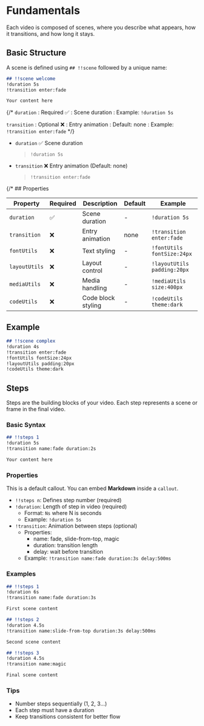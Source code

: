 
# Fundamentals 

Each video is composed of scenes, where you describe what appears, how it transitions, and how long it stays.

## Basic Structure

A scene is defined using `## !!scene` followed by a unique name:

```markdown
## !!scene welcome
!duration 5s
!transition enter:fade

Your content here
```

{/* `duration`
: Required ✅
: Scene duration
: Example: `!duration 5s`

`transition`
: Optional ❌ 
: Entry animation
: Default: none
: Example: `!transition enter:fade` */}

- `duration` ✅
  Scene duration
  > `!duration 5s`

- `transition` ❌
  Entry animation (Default: none)
  > `!transition enter:fade`

{/* ## Properties

| Property       | Required | Description             | Default | Example                     |
|---------------|----------|-------------------------|---------|----------------------------|
| `duration`    | ✅       | Scene duration          | -       | `!duration 5s`             |
| `transition`  | ❌       | Entry animation         | none    | `!transition enter:fade`   |
| `fontUtils`   | ❌       | Text styling           | -       | `!fontUtils fontSize:24px` |
| `layoutUtils` | ❌       | Layout control         | -       | `!layoutUtils padding:20px`|
| `mediaUtils`  | ❌       | Media handling         | -       | `!mediaUtils size:400px`   |
| `codeUtils`   | ❌       | Code block styling     | -       | `!codeUtils theme:dark`    | */}

## Example

```markdown
## !!scene complex
!duration 4s
!transition enter:fade
!fontUtils fontSize:24px
!layoutUtils padding:20px
!codeUtils theme:dark
```

## Steps

Steps are the building blocks of your video. Each step represents a scene or frame in the final video.

### Basic Syntax

```markdown
## !!steps 1
!duration 5s
!transition name:fade duration:2s

Your content here
```

### Properties

<Callout>

This is a default callout. You can embed **Markdown** inside a `callout`.

</Callout>

- `!!steps n`: Defines step number (required)
- `!duration`: Length of step in video (required)
  - Format: `Ns` where N is seconds
  - Example: `!duration 5s`
- `!transition`: Animation between steps (optional)
  - Properties: 
    - name: fade, slide-from-top, magic
    - duration: transition length
    - delay: wait before transition
  - Example: `!transition name:fade duration:3s delay:500ms`

### Examples

```markdown
## !!steps 1
!duration 6s
!transition name:fade duration:3s

First scene content

## !!steps 2
!duration 4.5s
!transition name:slide-from-top duration:3s delay:500ms

Second scene content

## !!steps 3
!duration 4.5s
!transition name:magic

Final scene content
```

### Tips

- Number steps sequentially (1, 2, 3...)
- Each step must have a duration
- Keep transitions consistent for better flow